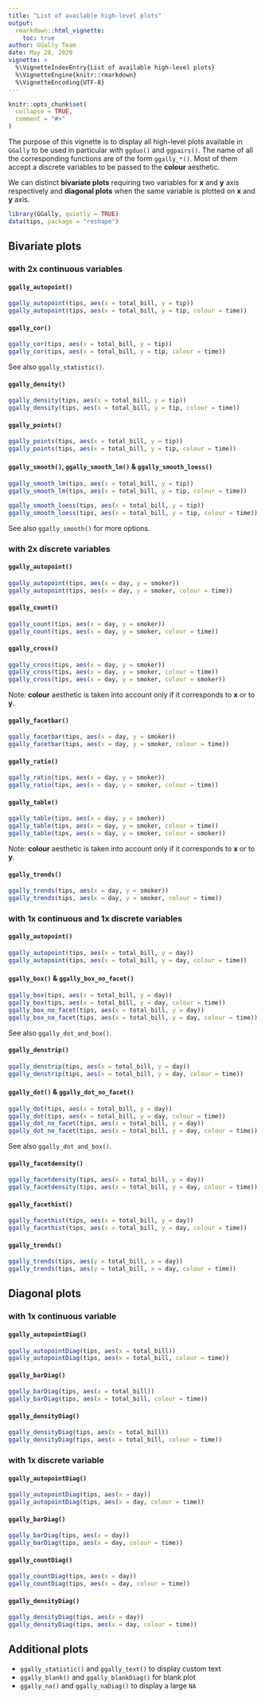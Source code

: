```yaml
---
title: "List of available high-level plots"
output: 
  rmarkdown::html_vignette:
    toc: true
author: GGally Team
date: May 28, 2020
vignette: >
  %\VignetteIndexEntry{List of available high-level plots}
  %\VignetteEngine{knitr::rmarkdown}
  %\VignetteEncoding{UTF-8}
---
```


```r
knitr::opts_chunk$set(
  collapse = TRUE,
  comment = "#>"
)
```

The purpose of this vignette is to display all high-level plots available in `GGally` to be used in particular with `ggduo()` and `ggpairs()`. The name of all the corresponding functions are of the form `ggally_*()`. Most of them accept a discrete variables to be passed to the **colour** aesthetic.

We can distinct **bivariate plots** requiring two variables for **x** and **y** axis respectively and **diagonal plots** when the same variable is plotted on **x** and **y** axis.

```r
library(GGally, quietly = TRUE)
data(tips, package = "reshape")
```


## Bivariate plots

### with 2x continuous variables

#### `ggally_autopoint()`

```r
ggally_autopoint(tips, aes(x = total_bill, y = tip))
ggally_autopoint(tips, aes(x = total_bill, y = tip, colour = time))
```

#### `ggally_cor()`

```r
ggally_cor(tips, aes(x = total_bill, y = tip))
ggally_cor(tips, aes(x = total_bill, y = tip, colour = time))
```

See also `ggally_statistic()`.

#### `ggally_density()`

```r
ggally_density(tips, aes(x = total_bill, y = tip))
ggally_density(tips, aes(x = total_bill, y = tip, colour = time))
```

#### `ggally_points()`

```r
ggally_points(tips, aes(x = total_bill, y = tip))
ggally_points(tips, aes(x = total_bill, y = tip, colour = time))
```


#### `ggally_smooth()`, `ggally_smooth_lm()` & `ggally_smooth_loess()`

```r
ggally_smooth_lm(tips, aes(x = total_bill, y = tip))
ggally_smooth_lm(tips, aes(x = total_bill, y = tip, colour = time))

ggally_smooth_loess(tips, aes(x = total_bill, y = tip))
ggally_smooth_loess(tips, aes(x = total_bill, y = tip, colour = time))
```

See also `ggally_smooth()` for more options.

### with 2x discrete variables

#### `ggally_autopoint()`

```r
ggally_autopoint(tips, aes(x = day, y = smoker))
ggally_autopoint(tips, aes(x = day, y = smoker, colour = time))
```

#### `ggally_count()`

```r
ggally_count(tips, aes(x = day, y = smoker))
ggally_count(tips, aes(x = day, y = smoker, colour = time))
```

#### `ggally_cross()`

```r
ggally_cross(tips, aes(x = day, y = smoker))
ggally_cross(tips, aes(x = day, y = smoker, colour = time))
ggally_cross(tips, aes(x = day, y = smoker, colour = smoker))
```

Note: **colour** aesthetic is taken into account only if it corresponds to **x** or to **y**.

#### `ggally_facetbar()`

```r
ggally_facetbar(tips, aes(x = day, y = smoker))
ggally_facetbar(tips, aes(x = day, y = smoker, colour = time))
```

#### `ggally_ratio()`

```r
ggally_ratio(tips, aes(x = day, y = smoker))
ggally_ratio(tips, aes(x = day, y = smoker, colour = time))
```

#### `ggally_table()`

```r
ggally_table(tips, aes(x = day, y = smoker))
ggally_table(tips, aes(x = day, y = smoker, colour = time))
ggally_table(tips, aes(x = day, y = smoker, colour = smoker))
```

Note: **colour** aesthetic is taken into account only if it corresponds to **x** or to **y**.

#### `ggally_trends()`

```r
ggally_trends(tips, aes(x = day, y = smoker))
ggally_trends(tips, aes(x = day, y = smoker, colour = time))
```

### with 1x continuous and 1x discrete variables


#### `ggally_autopoint()`

```r
ggally_autopoint(tips, aes(x = total_bill, y = day))
ggally_autopoint(tips, aes(x = total_bill, y = day, colour = time))
```


#### `ggally_box()` & `ggally_box_no_facet()`

```r
ggally_box(tips, aes(x = total_bill, y = day))
ggally_box(tips, aes(x = total_bill, y = day, colour = time))
ggally_box_no_facet(tips, aes(x = total_bill, y = day))
ggally_box_no_facet(tips, aes(x = total_bill, y = day, colour = time))
```

See also `ggally_dot_and_box()`.

#### `ggally_denstrip()`

```r
ggally_denstrip(tips, aes(x = total_bill, y = day))
ggally_denstrip(tips, aes(x = total_bill, y = day, colour = time))
```

#### `ggally_dot()` & `ggally_dot_no_facet()`

```r
ggally_dot(tips, aes(x = total_bill, y = day))
ggally_dot(tips, aes(x = total_bill, y = day, colour = time))
ggally_dot_no_facet(tips, aes(x = total_bill, y = day))
ggally_dot_no_facet(tips, aes(x = total_bill, y = day, colour = time))
```

See also `ggally_dot_and_box()`.

#### `ggally_facetdensity()`

```r
ggally_facetdensity(tips, aes(x = total_bill, y = day))
ggally_facetdensity(tips, aes(x = total_bill, y = day, colour = time))
```

#### `ggally_facethist()`

```r
ggally_facethist(tips, aes(x = total_bill, y = day))
ggally_facethist(tips, aes(x = total_bill, y = day, colour = time))
```

#### `ggally_trends()`

```r
ggally_trends(tips, aes(y = total_bill, x = day))
ggally_trends(tips, aes(y = total_bill, x = day, colour = time))
```

## Diagonal plots

### with 1x continuous variable


#### `ggally_autopointDiag()`

```r
ggally_autopointDiag(tips, aes(x = total_bill))
ggally_autopointDiag(tips, aes(x = total_bill, colour = time))
```

#### `ggally_barDiag()`

```r
ggally_barDiag(tips, aes(x = total_bill))
ggally_barDiag(tips, aes(x = total_bill, colour = time))
```

#### `ggally_densityDiag()`

```r
ggally_densityDiag(tips, aes(x = total_bill))
ggally_densityDiag(tips, aes(x = total_bill, colour = time))
```

### with 1x discrete variable

#### `ggally_autopointDiag()`

```r
ggally_autopointDiag(tips, aes(x = day))
ggally_autopointDiag(tips, aes(x = day, colour = time))
```

#### `ggally_barDiag()`

```r
ggally_barDiag(tips, aes(x = day))
ggally_barDiag(tips, aes(x = day, colour = time))
```

#### `ggally_countDiag()`

```r
ggally_countDiag(tips, aes(x = day))
ggally_countDiag(tips, aes(x = day, colour = time))
```


#### `ggally_densityDiag()`

```r
ggally_densityDiag(tips, aes(x = day))
ggally_densityDiag(tips, aes(x = day, colour = time))
```

## Additional plots

- `ggally_statistic()` and `ggally_text()` to display custom text
- `ggally_blank()` and `ggally_blankDiag()` for blank plot
- `ggally_na()` and `ggally_naDiag()` to display a large `NA`
